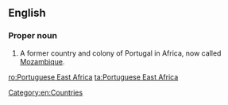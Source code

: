 ==English==
{{wikipedia}}

===Proper noun===
{{en-proper noun|head=[[Portuguese]] [[East]] [[Africa]]}}

# A former country and colony of Portugal in Africa, now called [[Mozambique]].

[[Category:en:Countries]]

[[ro:Portuguese East Africa]]
[[ta:Portuguese East Africa]]